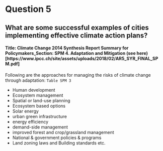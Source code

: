 # Question 5
## What are some successful examples of cities implementing effective climate action plans?

#### Title: Climate Change 2014 Synthesis Report Summary for Policymakers_Section: SPM 4. Adaptation and Mitigation (see here)[https://www.ipcc.ch/site/assets/uploads/2018/02/AR5_SYR_FINAL_SPM.pdf]

Following are the approaches for managing the risks of climate change through adaptation: ```Table SPM 3```

- Human development
- Ecosystem management
- Spatial or land-use planning
- Ecosystem based options 
- Solar energy
- urban green infrastructure
- energy efficiency
- demand-side management
- improved forest and crop/grassland management
- National & government policies & programs
- Land zoning laws and Building standards etc.

